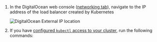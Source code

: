 
1. In the DigitalOcean web console ([networking tab](https://cloud.digitalocean.com/networking/load_balancers)), navigate to the IP address of the load balancer created by Kubernetes

    ![DigitalOcean External IP location](../../../../../contents/images/do-ip-location.png)

2. If you have [configured `kubectl` access to your cluster](https://docs.digitalocean.com/products/kubernetes/how-to/connect-to-cluster/), run the following commands:

    <GetURLSnippet />
